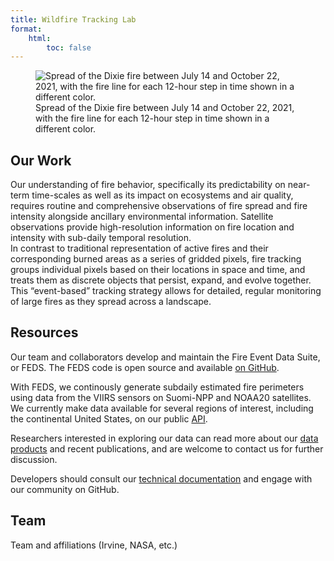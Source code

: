 ```yaml
---
title: Wildfire Tracking Lab
format:
    html:
        toc: false
---
```


![Spread of the Dixie fire between July 14 and October 22, 2021, with the fire line for each 12-hour step in time shown in a different color.](images/dixie_feds.jpg)

## Our Work 

Our understanding of fire behavior, specifically its predictability on near-term time-scales as well as its impact on ecosystems and air quality, requires routine and comprehensive observations of fire spread and fire intensity alongside ancillary environmental information. Satellite observations provide high-resolution information on fire location and intensity with sub-daily temporal resolution.   
In contrast to traditional representation of active fires and their corresponding burned areas as a series of gridded pixels, fire tracking groups individual pixels based on their locations in space and time, and treats them as discrete objects that persist, expand, and evolve together. This “event-based” tracking strategy allows for detailed, regular monitoring of large fires as they spread across a landscape. 

## Resources
Our team and collaborators develop and maintain the Fire Event Data Suite, or FEDS. The FEDS code is open source and available [on GitHub](https://github.com/Earth-Information-System/fireatlas). 

With FEDS, we continously generate subdaily estimated fire perimeters using data from the VIIRS sensors on Suomi-NPP and NOAA20 satellites. We currently make data available for several regions of interest, including the continental United States, on our public [API](api.qmd).

Researchers interested in exploring our data can read more about our [data products](data_overview.qmd) and recent publications, and are welcome to contact us for further discussion. 

Developers should consult our [technical documentation](system_architecture.qmd) and engage with our community on GitHub.  



## Team
Team and affiliations (Irvine, NASA, etc.)



